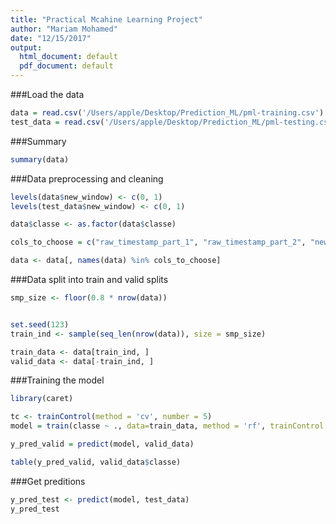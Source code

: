 ```yaml
---
title: "Practical Mcahine Learning Project"
author: "Mariam Mohamed"
date: "12/15/2017"
output:
  html_document: default
  pdf_document: default
---
```


###Load the data

```r
data = read.csv('/Users/apple/Desktop/Prediction_ML/pml-training.csv')
test_data = read.csv('/Users/apple/Desktop/Prediction_ML/pml-testing.csv')

```

###Summary

```r
summary(data)

```


###Data preprocessing and cleaning

```r
levels(data$new_window) <- c(0, 1)
levels(test_data$new_window) <- c(0, 1)

data$classe <- as.factor(data$classe)

cols_to_choose = c("raw_timestamp_part_1", "raw_timestamp_part_2", "new_window", "num_window", "roll_belt", "pitch_belt", "yaw_belt", "total_accel_belt", "gyros_belt_x", "gyros_belt_y", "gyros_belt_z", "accel_belt_x", "accel_belt_y", "accel_belt_z", "magnet_belt_x" , "magnet_belt_y", "magnet_belt_z" ,"roll_arm", "pitch_arm" , "yaw_arm" ,"total_accel_arm", "gyros_arm_x", "gyros_arm_y" , "gyros_arm_z", "accel_arm_x", "accel_arm_y", "accel_arm_z" , "magnet_arm_x", "magnet_arm_y", "magnet_arm_z", "roll_dumbbell", "pitch_dumbbell", "yaw_dumbbell", "classe")           

data <- data[, names(data) %in% cols_to_choose]

```


###Data split into train and valid splits

```r

smp_size <- floor(0.8 * nrow(data))


set.seed(123)
train_ind <- sample(seq_len(nrow(data)), size = smp_size)

train_data <- data[train_ind, ]
valid_data <- data[-train_ind, ]


```


###Training the model

```r

library(caret)

tc <- trainControl(method = 'cv', number = 5)
model = train(classe ~ ., data=train_data, method = 'rf', trainControl = tc)

y_pred_valid = predict(model, valid_data)

table(y_pred_valid, valid_data$classe)


```

###Get preditions

```r

y_pred_test <- predict(model, test_data)
y_pred_test

```
